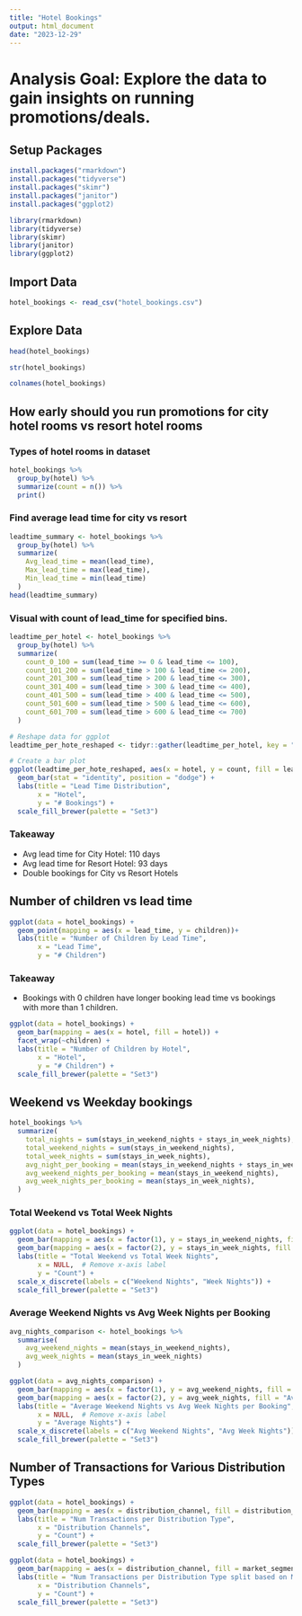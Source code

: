 ---
title: "Hotel Bookings"
output: html_document
date: "2023-12-29"
---
# Analysis Goal: Explore the data to gain insights on running promotions/deals.

## Setup Packages
```{r install packages}
install.packages("rmarkdown")
install.packages("tidyverse")
install.packages("skimr")
install.packages("janitor")
install.packages("ggplot2)
```

```{r load packages}
library(rmarkdown)
library(tidyverse)
library(skimr)
library(janitor)
library(ggplot2)
```

## Import Data
```{r load dataset}
hotel_bookings <- read_csv("hotel_bookings.csv")
```

## Explore Data
```{r}
head(hotel_bookings)
```

```{r}
str(hotel_bookings)
```

```{r}
colnames(hotel_bookings)
```

## How early should you run promotions for city hotel rooms vs resort hotel rooms

### Types of hotel rooms in dataset
```{r}
hotel_bookings %>% 
  group_by(hotel) %>% 
  summarize(count = n()) %>% 
  print()
```

### Find average lead time for city vs resort
```{r}
leadtime_summary <- hotel_bookings %>% 
  group_by(hotel) %>% 
  summarize(
    Avg_lead_time = mean(lead_time),
    Max_lead_time = max(lead_time),
    Min_lead_time = min(lead_time)
  )
head(leadtime_summary)
```
### Visual with count of lead_time for specified bins.
```{r}
leadtime_per_hotel <- hotel_bookings %>% 
  group_by(hotel) %>% 
  summarize(
    count_0_100 = sum(lead_time >= 0 & lead_time <= 100),
    count_101_200 = sum(lead_time > 100 & lead_time <= 200),
    count_201_300 = sum(lead_time > 200 & lead_time <= 300),
    count_301_400 = sum(lead_time > 300 & lead_time <= 400),
    count_401_500 = sum(lead_time > 400 & lead_time <= 500),
    count_501_600 = sum(lead_time > 500 & lead_time <= 600),
    count_601_700 = sum(lead_time > 600 & lead_time <= 700)
  )

# Reshape data for ggplot
leadtime_per_hote_reshaped <- tidyr::gather(leadtime_per_hotel, key = "lead_time_range", value = "count", -hotel)

# Create a bar plot
ggplot(leadtime_per_hote_reshaped, aes(x = hotel, y = count, fill = lead_time_range)) +
  geom_bar(stat = "identity", position = "dodge") +
  labs(title = "Lead Time Distribution",
       x = "Hotel",
       y = "# Bookings") +
  scale_fill_brewer(palette = "Set3")
```
### Takeaway
- Avg lead time for City Hotel: 110 days
- Avg lead time for Resort Hotel: 93 days
- Double bookings for City vs Resort Hotels 

## Number of children vs lead time
```{r}
ggplot(data = hotel_bookings) +
  geom_point(mapping = aes(x = lead_time, y = children))+
  labs(title = "Number of Children by Lead Time",
       x = "Lead Time",
       y = "# Children")
```
### Takeaway
- Bookings with 0 children have longer booking lead time vs bookings with more than 1 children. 

```{r}
ggplot(data = hotel_bookings) +
  geom_bar(mapping = aes(x = hotel, fill = hotel)) +
  facet_wrap(~children) +
  labs(title = "Number of Children by Hotel",
       x = "Hotel",
       y = "# Children") +
  scale_fill_brewer(palette = "Set3")
```
## Weekend vs Weekday bookings

```{r}
hotel_bookings %>% 
  summarize(
    total_nights = sum(stays_in_weekend_nights + stays_in_week_nights), 
    total_weekend_nights = sum(stays_in_weekend_nights),
    total_week_nights = sum(stays_in_week_nights),
    avg_night_per_booking = mean(stays_in_weekend_nights + stays_in_week_nights),
    avg_weekend_nights_per_booking = mean(stays_in_weekend_nights),
    avg_week_nights_per_booking = mean(stays_in_week_nights),
  )
```
### Total Weekend vs Total Week Nights
```{r}
ggplot(data = hotel_bookings) +
  geom_bar(mapping = aes(x = factor(1), y = stays_in_weekend_nights, fill = "Weekend Nights"), stat = "identity") +
  geom_bar(mapping = aes(x = factor(2), y = stays_in_week_nights, fill = "Week Nights"), stat = "identity") +
  labs(title = "Total Weekend vs Total Week Nights",
       x = NULL,  # Remove x-axis label
       y = "Count") +
  scale_x_discrete(labels = c("Weekend Nights", "Week Nights")) +
  scale_fill_brewer(palette = "Set3")

```
### Average Weekend Nights vs Avg Week Nights per Booking
```{r}
avg_nights_comparison <- hotel_bookings %>%
  summarise(
    avg_weekend_nights = mean(stays_in_weekend_nights),
    avg_week_nights = mean(stays_in_week_nights)
  )

ggplot(data = avg_nights_comparison) +
  geom_bar(mapping = aes(x = factor(1), y = avg_weekend_nights, fill = "Avg Weekend Nights"), stat = "identity") +
  geom_bar(mapping = aes(x = factor(2), y = avg_week_nights, fill = "Avg Week Nights"), stat = "identity") +
  labs(title = "Average Weekend Nights vs Avg Week Nights per Booking",
       x = NULL,  # Remove x-axis label
       y = "Average Nights") +
  scale_x_discrete(labels = c("Avg Weekend Nights", "Avg Week Nights")) +
  scale_fill_brewer(palette = "Set3")

```
## Number of Transactions for Various Distribution Types
```{r}
ggplot(data = hotel_bookings) +
  geom_bar(mapping = aes(x = distribution_channel, fill = distribution_channel)) +
  labs(title = "Num Transactions per Distribution Type",
       x = "Distribution Channels",
       y = "Count") +
  scale_fill_brewer(palette = "Set3")
```


```{r}
ggplot(data = hotel_bookings) +
  geom_bar(mapping = aes(x = distribution_channel, fill = market_segment)) +
  labs(title = "Num Transactions per Distribution Type split based on Market Segment",
       x = "Distribution Channels",
       y = "Count") +
  scale_fill_brewer(palette = "Set3")
```





